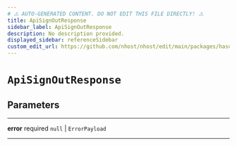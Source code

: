 ```yaml
---
# ⚠️ AUTO-GENERATED CONTENT. DO NOT EDIT THIS FILE DIRECTLY! ⚠️
title: ApiSignOutResponse
sidebar_label: ApiSignOutResponse
description: No description provided.
displayed_sidebar: referenceSidebar
custom_edit_url: https://github.com/nhost/nhost/edit/main/packages/hasura-auth-js/src/utils/types.ts#L162
---
```


# `ApiSignOutResponse`

## Parameters

---

**<span className="parameter-name">error</span>** <span className="optional-status">required</span> `null` | `ErrorPayload`

---
